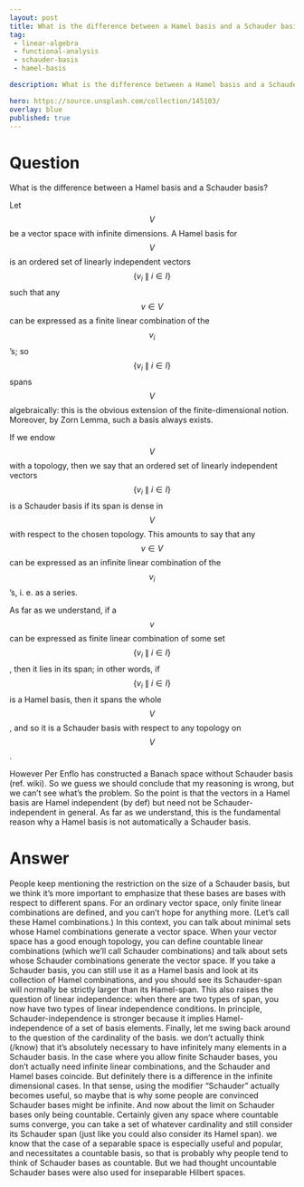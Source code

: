 ---
layout: post
title: What is the difference between a Hamel basis and a Schauder basis
tag:
 - linear-algebra
 - functional-analysis
 - schauder-basis
 - hamel-basis

description: What is the difference between a Hamel basis and a Schauder basis

hero: https://source.unsplash.com/collection/145103/
overlay: blue 
published: true
---

# Question 

What is the difference between a Hamel basis and a Schauder basis?

<!--break-->


Let $$V$$ be a vector space with infinite dimensions.
 A Hamel basis for $$V$$ is an ordered set of linearly independent vectors $$\{ v_i \ \| \ i \in I\}$$ such that any $$v \in V$$ can be expressed as a finite linear combination of the $$v_i$$'s; so $$\{ v_i \ \| \ i \in I\}$$ spans $$V$$ algebraically: this is the obvious extension of the finite-dimensional notion.
 Moreover, by Zorn Lemma, such a basis always exists.

If we endow $$V$$ with a topology, then we say that an ordered set of linearly independent vectors $$\{ v_i \ \| \ i \in I\}$$ is a Schauder basis if its span is dense in $$V$$ with respect to the chosen topology.
 This amounts to say that any $$v \in V$$ can be expressed as an infinite linear combination of the $$v_i$$'s, i.
e.
 as a series.

As far as we understand, if a $$v$$ can be expressed as finite linear combination of some set $$\{ v_i \ \| \ i \in I\}$$, then it lies in its span; in other words, if $$\{ v_i \ \| \ i \in I\}$$ is a Hamel basis, then it spans the whole $$V$$, and so it is a Schauder basis with respect to any topology on $$V$$.

However Per Enflo has constructed a Banach space without Schauder basis (ref.
 wiki).
 So we guess we should conclude that my reasoning is wrong, but we can't see what's the problem.
 So the point is that the vectors in a Hamel basis are Hamel independent (by def) but need not be Schauder-independent in general.
 As far as we understand, this is the fundamental reason why a Hamel basis is not automatically a Schauder basis.


# Answer 


People keep mentioning the restriction on the size of a Schauder basis, but we think it's more important to emphasize that these bases are bases with respect to different spans.
For an ordinary vector space, only finite linear combinations are defined, and you can't hope for anything more. (Let's call these Hamel combinations.) In this context, you can talk about minimal sets whose Hamel combinations generate a vector space.
When your vector space has a good enough topology, you can define countable linear combinations (which we'll call Schauder combinations) and talk about sets whose Schauder combinations generate the vector space.
If you take a Schauder basis, you can still use it as a Hamel basis and look at its collection of Hamel combinations, and you should see its Schauder-span will normally be strictly larger than its Hamel-span.
This also raises the question of linear independence: when there are two types of span, you now have two types of linear independence conditions. In principle, Schauder-independence is stronger because it implies Hamel-independence of a set of basis elements.
Finally, let me swing back around to the question of the cardinality of the basis. 
we don't actually think (/know) that it's absolutely necessary to have infinitely many elements in a Schauder basis. In the case where you allow finite Schauder bases, you don't actually need infinite linear combinations, and the Schauder and Hamel bases coincide. But definitely there is a difference in the infinite dimensional cases. In that sense, using the modifier "Schauder" actually becomes useful, so maybe that is why some people are convinced Schauder bases might be infinite.
And now about the limit on Schauder bases only being countable. Certainly given any space where countable sums converge, you can take a set of whatever cardinality and still consider its Schauder span (just like you could also consider its Hamel span). we know that the case of a separable space is especially useful and popular, and necessitates a countable basis, so that is probably why people tend to think of Schauder bases as countable. But we had thought uncountable Schauder bases were also used for inseparable Hilbert spaces.

